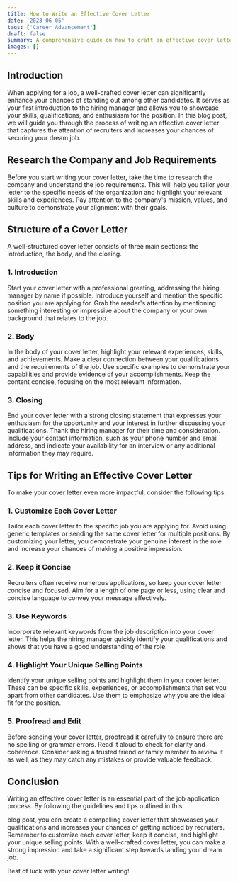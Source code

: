 ```yaml
---
title: How to Write an Effective Cover Letter
date: '2023-06-05'
tags: ['Career Advancement']
draft: false
summary: A comprehensive guide on how to craft an effective cover letter that grabs the attention of recruiters and increases your chances of landing your dream job.
images: []
---
```


## Introduction

When applying for a job, a well-crafted cover letter can significantly enhance your chances of standing out among other candidates. It serves as your first introduction to the hiring manager and allows you to showcase your skills, qualifications, and enthusiasm for the position. In this blog post, we will guide you through the process of writing an effective cover letter that captures the attention of recruiters and increases your chances of securing your dream job.

## Research the Company and Job Requirements

Before you start writing your cover letter, take the time to research the company and understand the job requirements. This will help you tailor your letter to the specific needs of the organization and highlight your relevant skills and experiences. Pay attention to the company's mission, values, and culture to demonstrate your alignment with their goals.

## Structure of a Cover Letter

A well-structured cover letter consists of three main sections: the introduction, the body, and the closing.

### 1. Introduction

Start your cover letter with a professional greeting, addressing the hiring manager by name if possible. Introduce yourself and mention the specific position you are applying for. Grab the reader's attention by mentioning something interesting or impressive about the company or your own background that relates to the job.

### 2. Body

In the body of your cover letter, highlight your relevant experiences, skills, and achievements. Make a clear connection between your qualifications and the requirements of the job. Use specific examples to demonstrate your capabilities and provide evidence of your accomplishments. Keep the content concise, focusing on the most relevant information.

### 3. Closing

End your cover letter with a strong closing statement that expresses your enthusiasm for the opportunity and your interest in further discussing your qualifications. Thank the hiring manager for their time and consideration. Include your contact information, such as your phone number and email address, and indicate your availability for an interview or any additional information they may require.

## Tips for Writing an Effective Cover Letter

To make your cover letter even more impactful, consider the following tips:

### 1. Customize Each Cover Letter

Tailor each cover letter to the specific job you are applying for. Avoid using generic templates or sending the same cover letter for multiple positions. By customizing your letter, you demonstrate your genuine interest in the role and increase your chances of making a positive impression.

### 2. Keep it Concise

Recruiters often receive numerous applications, so keep your cover letter concise and focused. Aim for a length of one page or less, using clear and concise language to convey your message effectively.

### 3. Use Keywords

Incorporate relevant keywords from the job description into your cover letter. This helps the hiring manager quickly identify your qualifications and shows that you have a good understanding of the role.

### 4. Highlight Your Unique Selling Points

Identify your unique selling points and highlight them in your cover letter. These can be specific skills, experiences, or accomplishments that set you apart from other candidates. Use them to emphasize why you are the ideal fit for the position.

### 5. Proofread and Edit

Before sending your cover letter, proofread it carefully to ensure there are no spelling or grammar errors. Read it aloud to check for clarity and coherence. Consider asking a trusted friend or family member to review it as well, as they may catch any mistakes or provide valuable feedback.

## Conclusion

Writing an effective cover letter is an essential part of the job application process. By following the guidelines and tips outlined in this

 blog post, you can create a compelling cover letter that showcases your qualifications and increases your chances of getting noticed by recruiters. Remember to customize each cover letter, keep it concise, and highlight your unique selling points. With a well-crafted cover letter, you can make a strong impression and take a significant step towards landing your dream job.

Best of luck with your cover letter writing!